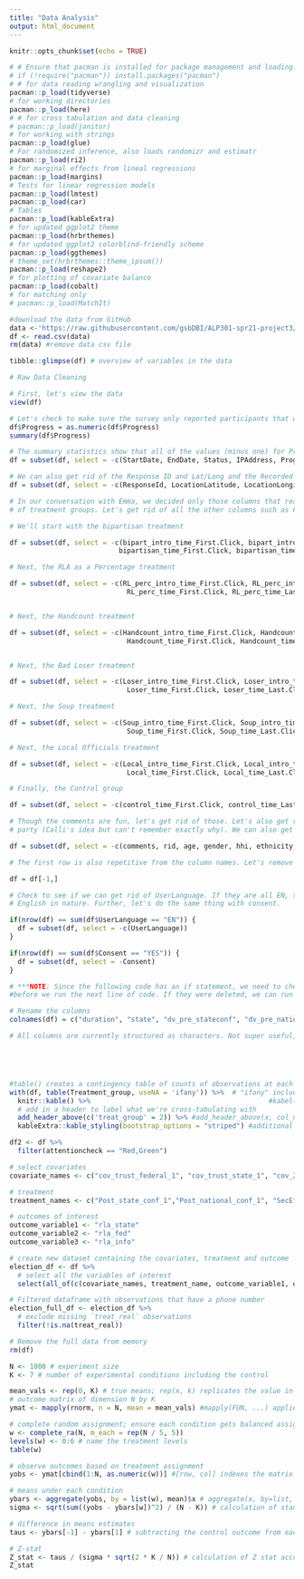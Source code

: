 ```yaml
---
title: "Data Analysis"
output: html_document
---
```


```r
knitr::opts_chunk$set(echo = TRUE)
```

```r
# # Ensure that pacman is installed for package management and loading.
# if (!require("pacman")) install.packages("pacman")
# # for data reading wrangling and visualization
pacman::p_load(tidyverse) 
# for working directories
pacman::p_load(here) 
# # for cross tabulation and data cleaning
# pacman::p_load(janitor) 
# for working with strings
pacman::p_load(glue) 
# For randomized inference, also loads randomizr and estimatr 
pacman::p_load(ri2) 
# for marginal effects from lineal regressions
pacman::p_load(margins)
# Tests for linear regression models
pacman::p_load(lmtest)
pacman::p_load(car)
# Tables
pacman::p_load(kableExtra)
# for updated ggplot2 theme
pacman::p_load(hrbrthemes)
# for updated ggplot2 colorblind-friendly scheme
pacman::p_load(ggthemes)
# theme_set(hrbrthemes::theme_ipsum())
pacman::p_load(reshape2)
# for plotting of covariate balance
pacman::p_load(cobalt)
# for matching only
# pacman::p_load(MatchIt)
```

```r
#download the data from GitHub
data <-'https://raw.githubusercontent.com/gsbDBI/ALP301-spr21-project3/main/RLA_0507.csv'
df <- read.csv(data)
rm(data) #remove data csv file
```

```r
tibble::glimpse(df) # overview of variables in the data
```

```r
# Raw Data Cleaning

# First, let's view the data
view(df)

# Let's check to make sure the survey only reported participants that were 100% complete
df$Progress = as.numeric(df$Progress)
summary(df$Progress)

# The summary statistics show that all of the values (minus one) for Progress are 100, so let's delete that too
df = subset(df, select = -c(StartDate, EndDate, Status, IPAddress, Progress))

# We can also get rid of the Response ID and Lat/Long and the Recorded Date
df = subset(df, select = -c(ResponseId, LocationLatitude, LocationLongitude, RecordedDate))

# In our conversation with Emma, we decided only those columns that read Page.Submit were useful for understanding the timing
# of treatment groups. Let's get rid of all the other columns such as First.Click and Last.Click.

# We'll start with the bipartisan treatment

df = subset(df, select = -c(bipart_intro_time_First.Click, bipart_intro_time_Last.Click, bipart_intro_time_Click.Count,
                           bipartisan_time_First.Click, bipartisan_time_Last.Click, bipartisan_time_Click.Count))

# Next, the RLA as a Percentage treatment

df = subset(df, select = -c(RL_perc_intro_time_First.Click, RL_perc_intro_time_Last.Click, RL_perc_intro_time_Click.Count,
                             RL_perc_time_First.Click, RL_perc_time_Last.Click, RL_perc_time_Click.Count))


# Next, the Handcount treatment

df = subset(df, select = -c(Handcount_intro_time_First.Click, Handcount_intro_time_Last.Click, Handcount_intro_time_Click.Count,
                             Handcount_time_First.Click, Handcount_time_Last.Click, Handcount_time_Click.Count))


# Next, the Bad Loser treatment

df = subset(df, select = -c(Loser_intro_time_First.Click, Loser_intro_time_Last.Click, Loser_intro_time_Click.Count,
                             Loser_time_First.Click, Loser_time_Last.Click, Loser_time_Click.Count))

# Next, the Soup treatment

df = subset(df, select = -c(Soup_intro_time_First.Click, Soup_intro_time_Last.Click, Soup_intro_time_Click.Count,
                             Soup_time_First.Click, Soup_time_Last.Click, Soup_time_Click.Count))

# Next, the Local Officials treatment

df = subset(df, select = -c(Local_intro_time_First.Click, Local_intro_time_Last.Click, Local_intro_time_Click.Count,
                             Local_time_First.Click, Local_time_Last.Click, Local_time_Click.Count))

# Finally, the Control group

df = subset(df, select = -c(control_time_First.Click, control_time_Last.Click, control_time_Click.Count))

# Though the comments are fun, let's get rid of those. Let's also get rid of all of the Lucid profile data except the political
# party (Calli's idea but can't remember exactly why). We can also get rid of the column called rid

df = subset(df, select = -c(comments, rid, age, gender, hhi, ethnicity, hispanic, education, region, zip))

# The first row is also repetitive from the column names. Let's remove that.

df = df[-1,]

# Check to see if we can get rid of UserLanguage. If they are all EN, then let's remove and just annotate that all speakers were
# English in nature. Further, let's do the same thing with consent.

if(nrow(df) == sum(df$UserLanguage == "EN")) {
  df = subset(df, select = -c(UserLanguage))
}

if(nrow(df) == sum(df$Consent == "YES")) {
  df = subset(df, select = -Consent)
}

# ***NOTE: Since the following code has an if statement, we need to check the df to see if UserLanguage and Consent were deleted
#before we run the next line of code. If they were deleted, we can run the code below with no issues. 

# Rename the columns
colnames(df) = c("duration", "state", "dv_pre_stateconf", "dv_pre_nationalconf", "federal_trust", "state_trust", "accuracy_2016", "accuracy_2020", "birthyear", "gender", "gender_text", "parenthood", "bipart_intro_time", "bipart_time", "rla_intro_time", "rla_time", "handcount_intro_time", "handcount_time", "badloser_intro_time", "badloser_time", "soup_intro_time", "soup_time", "local_intro_time", "local_time", "control_time", "dv_post_stateconf", "dv_post_nationalconf", "dv_secondary", "attention_check", "voting_importance", "vote_2020", "candidate_2020", "candidate_text_2020", "education", "political_party", "political_party_text", "political_ideology", "race", "race_text", "income", "lucid_political_party", "treatment")

# All columns are currently structured as characters. Not super useful, so let's change that, allowing us to run descriptive statistics and perform mathematical operations, as needed. 






```



```r
#table() creates a contingency table of counts of observations at each combination of treat_pseudo and treat_real
with(df, table(Treatment_group, useNA = 'ifany')) %>%  # "ifany" includes the NA values in the table
  knitr::kable() %>%                                            #kabel(x, format) generates tables 
  # add in a header to label what we're cross-tabulating with
  add_header_above(c('treat_group' = 2)) %>% #add_header_above(x, col_name=col_span)
  kableExtra::kable_styling(bootstrap_options = "striped") #additional styling options

```

```r
df2 <- df %>% 
  filter(attentioncheck == "Red,Green")

# select covariates
covariate_names <- c("cov_trust_federal_1", "cov_trust_state_1", "cov_2016_accu", "cov_2020_accu", "dem_birthyear", "dem_gender", "dem_gender_6_TEXT", "dem_child","dem_state", "cov_voting_impt_1", "cov_vote_2020", "cov_vote_who_2020", "cov_vote_who_2020_5_TEXT", "dem_edu", "dem_party", "dem_party_4_TEXT", "dem_libcon", "dem_race", "dem_race_6_TEXT", "dem_income")

# treatment
treatment_names <- c("Post_state_conf_1","Post_national_conf_1", "SecEffect_1")

# outcomes of interest
outcome_variable1 <- "rla_state"
outcome_variable2 <- "rla_fed"
outcome_variable3 <- "rla_info"

# create new dataset containing the covariates, treatment and outcome
election_df <- df %>%
  # select all the variables of interest
  select(all_of(c(covariate_names, treatment_name, outcome_variable1, outcome_variable2, outcome_variable3))) %>% # all_of() is for strict selection: if any of the variables in the character vector is missing, an error is thrown.

# Filtered dataframe with observations that have a phone number
election_full_df <- election_df %>% 
  # exclude missing `treat_real` observations
  filter(!is.na(treat_real)) 

# Remove the full data from memory
rm(df)
```

```r
N <- 1000 # experiment size
K <- 7 # number of experimental conditions including the control

mean_vals <- rep(0, K) # true means; rep(x, k) replicates the value in x by k times
# outcome matrix of dimension N by K
ymat <- mapply(rnorm, n = N, mean = mean_vals) #mapply(FUN, ...) applies function FUN; rnorm(n, mean, var) generates normal random variable

# complete random assignment; ensure each condition gets balanced assignment
w <- complete_ra(N, m_each = rep(N / 5, 5))
levels(w) <- 0:6 # name the treatment levels
table(w)

# observe outcomes based on treatment assignment
yobs <- ymat[cbind(1:N, as.numeric(w))] #[row, col] indexes the matrix elements

```

```r
# means under each condition
ybars <- aggregate(yobs, by = list(w), mean)$x # aggregate(x, by=list, FUN) applied function to x by group. In this case, we are taking the means by treatment arm
sigma <- sqrt(sum((yobs - ybars[w])^2) / (N - K)) # calculation of standard deviation

# difference in means estimates
taus <- ybars[-1] - ybars[1] # subtracting the control outcome from each of the three treatment outcomes

# Z-stat
Z_stat <- taus / (sigma * sqrt(2 * K / N)) # calculation of Z stat according to formula above
Z_stat
```
